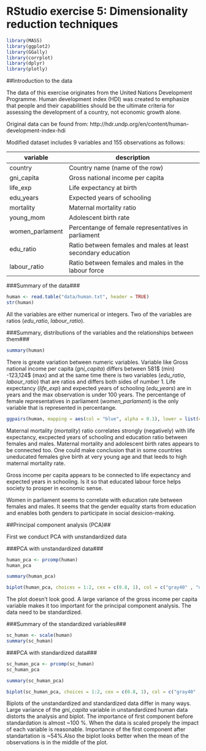 # RStudio exercise 5: Dimensionality reduction techniques

```r
library(MASS)
library(ggplot2)
library(GGally)
library(corrplot)
library(dplyr)
library(plotly)
```

##Introduction to the data

The data of this exercise originates from the United Nations Development Programme. Human development index (HDI) was created to emphasize that people and their capabilities should be the ultimate criteria for assessing the development of a country, not economic growth alone.

Original data can be found from: http://hdr.undp.org/en/content/human-development-index-hdi

Modified dataset includes 9 variables and 155 observations as follows:

|variable|description|
|----------|-----------|
|country|Country name (name of the row)|
|gni_capita|Gross national income per capita|
|life_exp|Life expectancy at birth|
|edu_years|Expected years of schooling|
|mortality|Maternal mortality ratio|
|young_mom|Adolescent birth rate|
|women_parlament|Percentange of female representatives in parliament|
|edu_ratio|Ratio between females and males at least secondary education| 
|labour_ratio|Ratio between females and males in the labour force|


###Summary of the data###
```r
human <- read.table("data/human.txt", header = TRUE)
str(human)
```

All the variables are either numerical or integers. Two of the variables are ratios (*edu_ratio*, *labour_ratio*).

###Summary, distributions of the variables and the relationships between them###
```r
summary(human)
```

There is greate variation between numeric variables. Variable like Gross national income per capita (*gni_capita*) differs between 581$ (min) -123,124$ (max) and at the same time there is two variables (*edu_ratio*, *labour_ratio*) that are ratios and differs both sides of number 1. Life expectancy (*life_exp*) and  expected years of schooling (*edu_years*) are in years and the max observation is under 100 years. The percentange of female representatives in parliament (*women_parlament*) is the only variable that is represented in percentange.


```r
ggpairs(human, mapping = aes(col = "blue", alpha = 0.1), lower = list(combo = wrap("facethist", bins = 100)))
``` 

Maternal mortality (*mortality*) ratio correlates  strongly (negatively) with life expectancy, excpected years of schooling and education ratio between females and males. Maternal mortality and adolescent birth rates appears to be connected too. One could make conclusion that in some countries uneducated females give birth at very young age and that leeds to high maternal mortality rate.

Gross income per capita appears to be connected to life expectancy and expected years in schooling. Is it so that educated labour force helps society to prosper in economic sense.

Women in parliament seems to correlate with education rate between females and males. It seems that the gender equality starts from education and enables both genders to participate in social desicion-making.

##Principal component analysis (PCA)##

First we conduct PCA with unstandardized data

###PCA with unstandardized data###
```r
human_pca <- prcomp(human)
human_pca
```

```r
summary(human_pca)
```

```r
biplot(human_pca, choices = 1:2, cex = c(0.8, 1), col = c("gray40" , "deeppink2"))
```

The plot doesn't look good. A large variance of the gross income per capita variable makes it too important for the principal component analysis. The data need to be standardized.

###Summary of the standardized variables###
```r
sc_human <- scale(human)
summary(sc_human)
```

###PCA with standardized data###
```r
sc_human_pca <- prcomp(sc_human)
sc_human_pca
```

```r
summary(sc_human_pca)
```

```r
biplot(sc_human_pca, choices = 1:2, cex = c(0.8, 1), col = c("gray40" , "deeppink2"))
```

Biplots of the unstandardized and standardized data differ in many ways. Large variance of the *gni_capita* variable in unstandardized human data distorts the analysis and biplot. The importance of first component before standardation is almost ~100 %. When the data is scaled propely the impact of each variable is reasonable. Importance of the first component after standartation is ~54%.Also the biplot looks better when the mean of the observations is in the middle of the plot.



